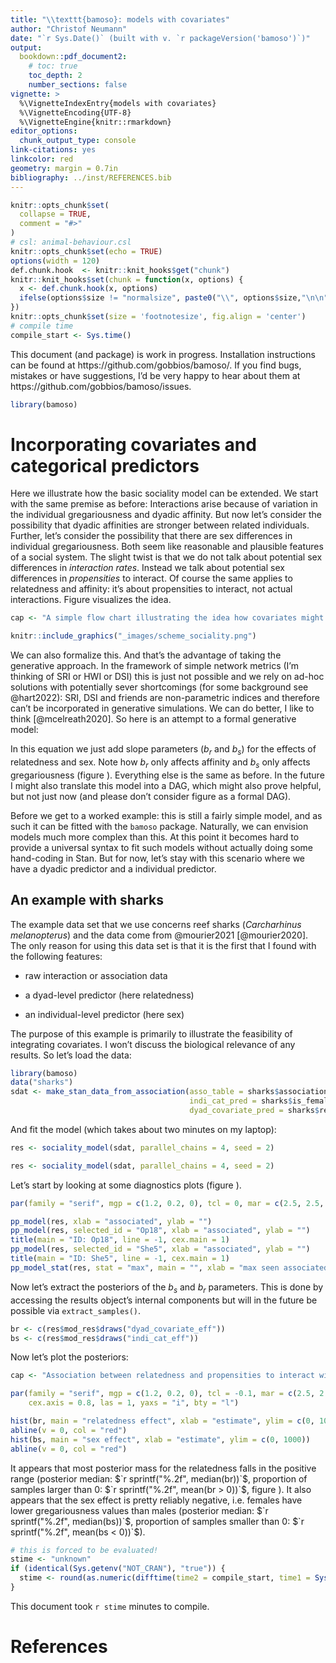 ```yaml
---
title: "\\texttt{bamoso}: models with covariates"
author: "Christof Neumann"
date: "`r Sys.Date()` (built with v. `r packageVersion('bamoso')`)"
output: 
  bookdown::pdf_document2:
    # toc: true
    toc_depth: 2
    number_sections: false
vignette: >
  %\VignetteIndexEntry{models with covariates}
  %\VignetteEncoding{UTF-8}
  %\VignetteEngine{knitr::rmarkdown}
editor_options: 
  chunk_output_type: console
link-citations: yes
linkcolor: red
geometry: margin = 0.7in
bibliography: ../inst/REFERENCES.bib
---
```


```r
knitr::opts_chunk$set(
  collapse = TRUE,
  comment = "#>"
)
# csl: animal-behaviour.csl
knitr::opts_chunk$set(echo = TRUE)
options(width = 120)
def.chunk.hook  <- knitr::knit_hooks$get("chunk")
knitr::knit_hooks$set(chunk = function(x, options) {
  x <- def.chunk.hook(x, options)
  ifelse(options$size != "normalsize", paste0("\\", options$size,"\n\n", x, "\n\n \\normalsize"), x)
})
knitr::opts_chunk$set(size = 'footnotesize', fig.align = 'center')
# compile time
compile_start <- Sys.time()

```



\vspace{2ex}

This document (and package) is work in progress.
Installation instructions can be found at https://github.com/gobbios/bamoso/.
If you find bugs, mistakes or have suggestions, I'd be very happy to hear about them at https://github.com/gobbios/bamoso/issues.

```r
library(bamoso)
```

# Incorporating covariates and categorical predictors

Here we illustrate how the basic sociality model can be extended. 
We start with the same premise as before:
Interactions arise because of variation in the individual gregariousness and dyadic affinity.
But now let's consider the possibility that dyadic affinities are stronger between related individuals.
Further, let's consider the possibility that there are sex differences in individual gregariousness.
Both seem like reasonable and plausible features of a social system.
The slight twist is that we do not talk about potential sex differences in *interaction rates*.
Instead we talk about potential sex differences in *propensities* to interact.
Of course the same applies to relatedness and affinity: it's about propensities to interact, not actual interactions.
Figure \ref{fig:schemesociality} visualizes the idea.

```r
cap <- "A simple flow chart illustrating the idea how covariates might affect individual and dyadic propensities to interact."
```

```r
knitr::include_graphics("_images/scheme_sociality.png")
```


We can also formalize this.
And that's the advantage of taking the generative approach.
In the framework of simple network metrics (I'm thinking of SRI or HWI or DSI) this is just not possible and we rely on ad-hoc solutions with potentially sever shortcomings (for some background see @hart2022): SRI, DSI and friends are non-parametric indices and therefore can't be incorporated in generative simulations.
We can do better, I like to think [@mcelreath2020].
So here is an attempt to a formal generative model:

\begin{equation}
\label{eq:sharks}
\begin{aligned}
\textrm{interactions} & = b_0 + \sqrt{0.5} \times (G_i + G_j) + A_{ij} \\
A_{ij} &= a_{ij} + b_r \times \textrm{relatedness}\\
G_{i} &= g_{i} + b_s \times \textrm{sex}\\
g &\sim \textrm{Normal}(0, \sigma^2_g) \\
r &\sim \textrm{Normal}(0, \sigma^2_r) \\
\sigma^2_g &\sim \textrm{Exponential}(1) \\
\sigma^2_r &\sim \textrm{Exponential}(1) \\
b_s &\sim \textrm{Normal(0, 0.5)} \\
b_r &\sim \textrm{Normal(0, 0.5)}
\end{aligned}
\end{equation}

In this equation we just add slope parameters ($b_r$ and $b_s$) for the effects of relatedness and sex. 
Note how $b_r$ only affects affinity and $b_s$ only affects gregariousness (figure \ref{fig:schemesociality}).
Everything else is the same as before.
In the future I might also translate this model into a DAG, which might also prove helpful, but not just now (and please don't consider figure \ref{fig:schemesociality} as a formal DAG).

Before we get to a worked example: this is still a fairly simple model, and as such it can be fitted with the `bamoso` package.
Naturally, we can envision models much more complex than this. 
At this point it becomes hard to provide a universal syntax to fit such models without actually doing some hand-coding in Stan.
But for now, let's stay with this scenario where we have a dyadic predictor and a individual predictor.

## An example with sharks

The example data set that we use concerns reef sharks (*Carcharhinus melanopterus*) and the data come from @mourier2021 [@mourier2020].
The only reason for using this data set is that it is the first that I found with the following features:

- raw interaction or association data

- a dyad-level predictor (here relatedness)

- an individual-level predictor (here sex) 

The purpose of this example is primarily to illustrate the feasibility of integrating covariates.
I won't discuss the biological relevance of any results.
So let's load the data:


```r
library(bamoso)
data("sharks")
sdat <- make_stan_data_from_association(asso_table = sharks$associations, 
                                        indi_cat_pred = sharks$is_female, 
                                        dyad_covariate_pred = sharks$relatedness)
```

And fit the model (which takes about two minutes on my laptop):

```r
res <- sociality_model(sdat, parallel_chains = 4, seed = 2)
```

```r
res <- sociality_model(sdat, parallel_chains = 4, seed = 2)
```


Let's start by looking at some diagnostics plots (figure \ref{fig:ppsharks}).

```r
par(family = "serif", mgp = c(1.2, 0.2, 0), tcl = 0, mar = c(2.5, 2.5, 0.5, 0.5), mfrow = c(2, 2))

pp_model(res, xlab = "associated", ylab = "")
pp_model(res, selected_id = "Op18", xlab = "associated", ylab = "")
title(main = "ID: Op18", line = -1, cex.main = 1)
pp_model(res, selected_id = "She5", xlab = "associated", ylab = "")
title(main = "ID: She5", line = -1, cex.main = 1)
pp_model_stat(res, stat = "max", main = "", xlab = "max seen associated")
```


Now let's extract the posteriors of the $b_s$ and $b_r$ parameters.
This is done by accessing the results object's internal components but will in the future be possible via `extract_samples()`.

```r
br <- c(res$mod_res$draws("dyad_covariate_eff"))
bs <- c(res$mod_res$draws("indi_cat_eff"))
```

Now let's plot the posteriors:

```r
cap <- "Association between relatedness and propensities to interact with specific partners (dyadic affinity) and association between sex and propensity to interact with anyone (gregariousness). Negative values for the sex parameters indicate the females have lower values than males."
```

```r
par(family = "serif", mgp = c(1.2, 0.2, 0), tcl = -0.1, mar = c(2.5, 2.5, 1, 0.5), mfrow = c(1, 2), 
    cex.axis = 0.8, las = 1, yaxs = "i", bty = "l")

hist(br, main = "relatedness effect", xlab = "estimate", ylim = c(0, 1000))
abline(v = 0, col = "red")
hist(bs, main = "sex effect", xlab = "estimate", ylim = c(0, 1000))
abline(v = 0, col = "red")
```

It appears that most posterior mass for the relatedness falls in the positive range (posterior median: $`r sprintf("%.2f", median(br))`$, proportion of samples larger than 0: $`r sprintf("%.2f", mean(br > 0))`$, figure \ref{fig:sharkeffects}). 
It also appears that the sex effect is pretty reliably negative, i.e. females have lower gregariousness values than males (posterior median: $`r sprintf("%.2f", median(bs))`$, proportion of samples smaller than 0: $`r sprintf("%.2f", mean(bs < 0))`$).










\clearpage

```r
# this is forced to be evaluated!
stime <- "unknown"
if (identical(Sys.getenv("NOT_CRAN"), "true")) {
  stime <- round(as.numeric(difftime(time2 = compile_start, time1 = Sys.time(), units = "mins")), 1)
}
```

This document took `r stime` minutes to compile.

\clearpage

# References
